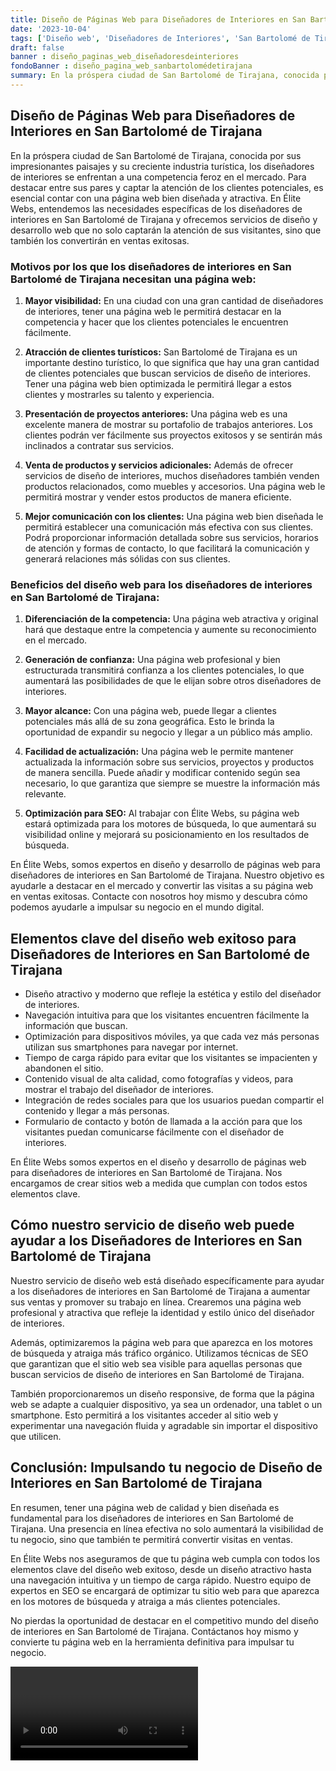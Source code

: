 ```yaml
---
title: Diseño de Páginas Web para Diseñadores de Interiores en San Bartolomé de Tirajana
date: '2023-10-04'
tags: ['Diseño web', 'Diseñadores de Interiores', 'San Bartolomé de Tirajana']
draft: false
banner : diseño_paginas_web_diseñadoresdeinteriores
fondoBanner : diseño_pagina_web_sanbartolomédetirajana
summary: En la próspera ciudad de San Bartolomé de Tirajana, conocida por sus impresionantes paisajes y su creciente industria turística, los diseñadores de interiores se enfrentan a una competencia feroz en el mercado. Para destacar entre sus pares y captar la atención de los clientes potenciales, es esencial contar con una página web bien diseñada y atractiva. En Élite Webs, entendemos las necesidades específicas de los diseñadores de interiores en San Bartolomé de Tirajana y ofrecemos servicios de diseño y desarrollo web que no solo captarán la atención de sus visitantes, sino que también los convertirán en ventas exitosas.
---
```


## Diseño de Páginas Web para Diseñadores de Interiores en San Bartolomé de Tirajana

En la próspera ciudad de San Bartolomé de Tirajana, conocida por sus impresionantes paisajes y su creciente industria turística, los diseñadores de interiores se enfrentan a una competencia feroz en el mercado. Para destacar entre sus pares y captar la atención de los clientes potenciales, es esencial contar con una página web bien diseñada y atractiva. En Élite Webs, entendemos las necesidades específicas de los diseñadores de interiores en San Bartolomé de Tirajana y ofrecemos servicios de diseño y desarrollo web que no solo captarán la atención de sus visitantes, sino que también los convertirán en ventas exitosas.

### Motivos por los que los diseñadores de interiores en San Bartolomé de Tirajana necesitan una página web:

1. **Mayor visibilidad:** En una ciudad con una gran cantidad de diseñadores de interiores, tener una página web le permitirá destacar en la competencia y hacer que los clientes potenciales le encuentren fácilmente.

2. **Atracción de clientes turísticos:** San Bartolomé de Tirajana es un importante destino turístico, lo que significa que hay una gran cantidad de clientes potenciales que buscan servicios de diseño de interiores. Tener una página web bien optimizada le permitirá llegar a estos clientes y mostrarles su talento y experiencia.

3. **Presentación de proyectos anteriores:** Una página web es una excelente manera de mostrar su portafolio de trabajos anteriores. Los clientes podrán ver fácilmente sus proyectos exitosos y se sentirán más inclinados a contratar sus servicios.

4. **Venta de productos y servicios adicionales:** Además de ofrecer servicios de diseño de interiores, muchos diseñadores también venden productos relacionados, como muebles y accesorios. Una página web le permitirá mostrar y vender estos productos de manera eficiente.

5. **Mejor comunicación con los clientes:** Una página web bien diseñada le permitirá establecer una comunicación más efectiva con sus clientes. Podrá proporcionar información detallada sobre sus servicios, horarios de atención y formas de contacto, lo que facilitará la comunicación y generará relaciones más sólidas con sus clientes.

### Beneficios del diseño web para los diseñadores de interiores en San Bartolomé de Tirajana:

1. **Diferenciación de la competencia:** Una página web atractiva y original hará que destaque entre la competencia y aumente su reconocimiento en el mercado.

2. **Generación de confianza:** Una página web profesional y bien estructurada transmitirá confianza a los clientes potenciales, lo que aumentará las posibilidades de que le elijan sobre otros diseñadores de interiores.

3. **Mayor alcance:** Con una página web, puede llegar a clientes potenciales más allá de su zona geográfica. Esto le brinda la oportunidad de expandir su negocio y llegar a un público más amplio.

4. **Facilidad de actualización:** Una página web le permite mantener actualizada la información sobre sus servicios, proyectos y productos de manera sencilla. Puede añadir y modificar contenido según sea necesario, lo que garantiza que siempre se muestre la información más relevante.

5. **Optimización para SEO:** Al trabajar con Élite Webs, su página web estará optimizada para los motores de búsqueda, lo que aumentará su visibilidad online y mejorará su posicionamiento en los resultados de búsqueda.

En Élite Webs, somos expertos en diseño y desarrollo de páginas web para diseñadores de interiores en San Bartolomé de Tirajana. Nuestro objetivo es ayudarle a destacar en el mercado y convertir las visitas a su página web en ventas exitosas. Contacte con nosotros hoy mismo y descubra cómo podemos ayudarle a impulsar su negocio en el mundo digital.

<GifSeo />

<Cta />

## Elementos clave del diseño web exitoso para Diseñadores de Interiores en San Bartolomé de Tirajana

- Diseño atractivo y moderno que refleje la estética y estilo del diseñador de interiores.
- Navegación intuitiva para que los visitantes encuentren fácilmente la información que buscan.
- Optimización para dispositivos móviles, ya que cada vez más personas utilizan sus smartphones para navegar por internet.
- Tiempo de carga rápido para evitar que los visitantes se impacienten y abandonen el sitio.
- Contenido visual de alta calidad, como fotografías y videos, para mostrar el trabajo del diseñador de interiores.
- Integración de redes sociales para que los usuarios puedan compartir el contenido y llegar a más personas.
- Formulario de contacto y botón de llamada a la acción para que los visitantes puedan comunicarse fácilmente con el diseñador de interiores.

En Élite Webs somos expertos en el diseño y desarrollo de páginas web para diseñadores de interiores en San Bartolomé de Tirajana. Nos encargamos de crear sitios web a medida que cumplan con todos estos elementos clave.

## Cómo nuestro servicio de diseño web puede ayudar a los Diseñadores de Interiores en San Bartolomé de Tirajana

Nuestro servicio de diseño web está diseñado específicamente para ayudar a los diseñadores de interiores en San Bartolomé de Tirajana a aumentar sus ventas y promover su trabajo en línea. Crearemos una página web profesional y atractiva que refleje la identidad y estilo único del diseñador de interiores.

Además, optimizaremos la página web para que aparezca en los motores de búsqueda y atraiga más tráfico orgánico. Utilizamos técnicas de SEO que garantizan que el sitio web sea visible para aquellas personas que buscan servicios de diseño de interiores en San Bartolomé de Tirajana.

También proporcionaremos un diseño responsive, de forma que la página web se adapte a cualquier dispositivo, ya sea un ordenador, una tablet o un smartphone. Esto permitirá a los visitantes acceder al sitio web y experimentar una navegación fluida y agradable sin importar el dispositivo que utilicen.

## Conclusión: Impulsando tu negocio de Diseño de Interiores en San Bartolomé de Tirajana

En resumen, tener una página web de calidad y bien diseñada es fundamental para los diseñadores de interiores en San Bartolomé de Tirajana. Una presencia en línea efectiva no solo aumentará la visibilidad de tu negocio, sino que también te permitirá convertir visitas en ventas.

En Élite Webs nos aseguramos de que tu página web cumpla con todos los elementos clave del diseño web exitoso, desde un diseño atractivo hasta una navegación intuitiva y un tiempo de carga rápido. Nuestro equipo de expertos en SEO se encargará de optimizar tu sitio web para que aparezca en los motores de búsqueda y atraiga a más clientes potenciales.

No pierdas la oportunidad de destacar en el competitivo mundo del diseño de interiores en San Bartolomé de Tirajana. Contáctanos hoy mismo y convierte tu página web en la herramienta definitiva para impulsar tu negocio.

<Video />

<CtaBot job='Diseñadores de Interiores' city='San Bartolomé de Tirajana'/>

<Gmaps query='San Bartolomé de Tirajana+españa+maps' />